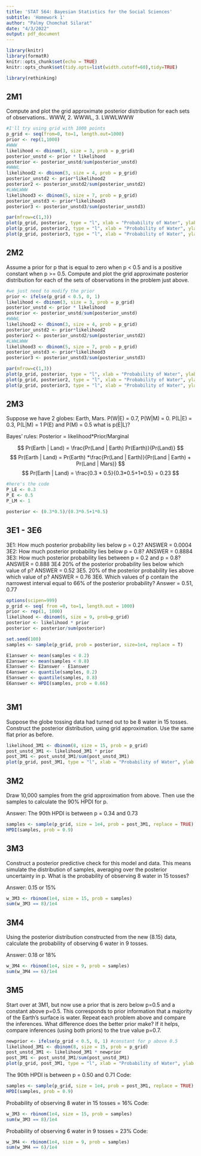 ```yaml
---
title: 'STAT 564: Bayesian Statistics for the Social Sciences'
subtitle: 'Homework 1'
author: "Palmy Chomchat Silarat"
date: "4/3/2022"
output: pdf_document
---
```


```r
library(knitr)
library(formatR)
knitr::opts_chunk$set(echo = TRUE)
knitr::opts_chunk$set(tidy.opts=list(width.cutoff=60),tidy=TRUE)

library(rethinking)
```

## 2M1

Compute and plot the grid approximate posterior distribution for each sets of observations.\newline
1. WWW, 2. WWWL, 3. LWWLWWW

```r
#I'll try using grid with 1000 points
p_grid <- seq(from=0, to=1, length.out=1000)
prior <- rep(1,1000)
#WWW
likelihood <- dbinom(3, size = 3, prob = p_grid)
posterior_unstd <- prior * likelihood
posterior <- posterior_unstd/sum(posterior_unstd)
#WWWL
likelihood2 <- dbinom(3, size = 4, prob = p_grid)
posterior_unstd2 <- prior*likelihood2
posterior2 <- posterior_unstd2/sum(posterior_unstd2)
#LWWLWWW
likelihood3 <- dbinom(5, size = 7, prob = p_grid)
posterior_unstd3 <- prior*likelihood3
posterior3 <- posterior_unstd3/sum(posterior_unstd3)

par(mfrow=c(1,3))
plot(p_grid, posterior, type = "l", xlab = "Probability of Water", ylab = "Posterior probability", main = "W W W")
plot(p_grid, posterior2, type = "l", xlab = "Probability of Water", ylab = "Posterior probability", main = "W W W L")
plot(p_grid, posterior3, type = "l", xlab = "Probability of Water", ylab = "Posterior probability", main = "L W W L W W W")

```

## 2M2

Assume a prior for p that is equal to zero when p < 0.5 and is a positive constant when p >= 0.5. Compute and plot the grid approximate posterior distribution for each of the sets of observations in the problem just above.

```r
#we just need to modify the prior
prior <- ifelse(p_grid < 0.5, 0, 1)
likelihood <- dbinom(3, size = 3, prob = p_grid)
posterior_unstd <- prior * likelihood
posterior <- posterior_unstd/sum(posterior_unstd)
#WWWL
likelihood2 <- dbinom(3, size = 4, prob = p_grid)
posterior_unstd2 <- prior*likelihood2
posterior2 <- posterior_unstd2/sum(posterior_unstd2)
#LWWLWWW
likelihood3 <- dbinom(5, size = 7, prob = p_grid)
posterior_unstd3 <- prior*likelihood3
posterior3 <- posterior_unstd3/sum(posterior_unstd3)

par(mfrow=c(1,3))
plot(p_grid, posterior, type = "l", xlab = "Probability of Water", ylab = "Posterior probability", main = "W W W")
plot(p_grid, posterior2, type = "l", xlab = "Probability of Water", ylab = "Posterior probability", main = "W W W L")
plot(p_grid, posterior3, type = "l", xlab = "Probability of Water", ylab = "Posterior probability", main = "L W W L W W W")


```

## 2M3

Suppose we have 2 globes: Earth, Mars.  \newline
P(W|E) = 0.7, P(W|M) = 0. P(L|E) = 0.3, P(L|M) = 1 \newline
P(E) and P(M) = 0.5 \newline
what is p(E|L)? \newline

Bayes' rules: Posterior = likelihood*Prior/Marginal 

$$
Pr(Earth | Land) = \frac{Pr(Land | Earth) Pr(Earth)}{Pr(Land)}
$$
$$
Pr(Earth | Land) = Pr(Earth) *\frac{Pr(Land | Earth)}{Pr(Land | Earth) + Pr(Land | Mars)}
$$
$$
Pr(Earth | Land) = \frac{0.3 * 0.5}{0.3*0.5+1*0.5} = 0.23
$$
```r
#here's the code
P_LE <- 0.3
P_E <- 0.5
P_LM <- 1

posterior <- (0.3*0.5)/(0.3*0.5+1*0.5)
```


## 3E1 - 3E6 

3E1: How much posterior probability lies below p = 0.2? ANSWER = 0.0004 \newline
3E2: How much posterior probability lies below p = 0.8? ANSWER = 0.8884 \newline
3E3: How much posterior probability lies between p = 0.2 and p = 0.8? ANSWER = 0.888 \newline
3E4 20% of the posterior probability lies below which value of p? ANSWER = 0.52 \newline
3E5. 20% of the posterior probability lies above which value of p? ANSWER = 0.76 \newline
3E6. Which values of p contain the narrowest interval equal to 66% of the posterior probability? Answer = 0.51, 0.77 



```r
options(scipen=999)
p_grid <- seq( from =0, to=1, length.out = 1000)
prior <- rep(1, 1000)
likelihood <- dbinom(6, size = 9, prob=p_grid)
posterior <- likelihood * prior
posterior <- posterior/sum(posterior)

set.seed(100)
samples <- sample(p_grid, prob = posterior, size=1e4, replace = T)

E1answer <- mean(samples < 0.2)
E2answer <- mean(samples < 0.8)
E3answer <- E2answer - E1answer
E4answer <- quantile(samples, 0.2)
E5answer <- quantile(samples, 0.8)
E6answer <- HPDI(samples, prob = 0.66)



```

## 3M1

Suppose the globe tossing data had turned out to be 8 water in 15 tosses. Construct the posterior distribution, using grid approximation. Use the same flat prior as before.


```r
likelihood_3M1 <- dbinom(8, size = 15, prob = p_grid)
post_unstd_3M1 <- likelihood_3M1 * prior
post_3M1 <- post_unstd_3M1/sum(post_unstd_3M1)
plot(p_grid, post_3M1, type = "l", xlab = "Probability of Water", ylab = "Posterior Probability")

```

## 3M2

Draw 10,000 samples from the grid approximation from above. Then use the samples to calculate the 90% HPDI for p.\newline

Answer: The 90th HPDI is between p = 0.34 and 0.73
```r
samples <- sample(p_grid, size = 1e4, prob = post_3M1, replace = TRUE)
HPDI(samples, prob = 0.9)

```

## 3M3

Construct a posterior predictive check for this model and data. This means simulate the distribution of samples, averaging over the posterior uncertainty in p. What is the probability of observing 8 water in 15 tosses? \newline

Answer: 0.15 or 15%

```r
w_3M3 <- rbinom(1e4, size = 15, prob = samples)
sum(w_3M3 == 8)/1e4

```

## 3M4

Using the posterior distribution constructed from the new (8.15) data, calculate the probability of observing 6 water in 9 tosses. \newline

Answer: 0.18 or 18%

```r
w_3M4 <- rbinom(1e4, size = 9, prob = samples)
sum(w_3M4 == 6)/1e4

```

## 3M5 

Start over at 3M1, but now use a prior that is zero below p=0.5 and a constant above p=0.5. This corresponds to prior information that a majority of the Earth’s surface is water. Repeat each problem above and compare the inferences. What difference does the better prior make? If it helps, compare inferences (using both priors) to the true value p=0.7.

```r
newprior <- ifelse(p_grid < 0.5, 0, 1) #constant for p above 0.5
likelihood_3M1 <- dbinom(8, size = 15, prob = p_grid)
post_unstd_3M1 <- likelihood_3M1 * newprior
post_3M1 <- post_unstd_3M1/sum(post_unstd_3M1)
plot(p_grid, post_3M1, type = "l", xlab = "Probability of Water", ylab = "Posterior Probability")
```

The 90th HPDI is between p = 0.50 and 0.71 \newline
Code:
```r
samples <- sample(p_grid, size = 1e4, prob = post_3M1, replace = TRUE)
HPDI(samples, prob = 0.9)
```

Probability of observing 8 water in 15 tosses = 16% \newline
Code:

```r
w_3M3 <- rbinom(1e4, size = 15, prob = samples)
sum(w_3M3 == 8)/1e4
```
Probability of observing 6 water in 9 tosses = 23% \newline
Code:

```r
w_3M4 <- rbinom(1e4, size = 9, prob = samples)
sum(w_3M4 == 6)/1e4
```
